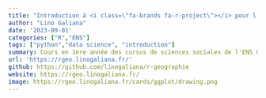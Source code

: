 ```yaml
---
title: "Introduction à <i class=\"fa-brands fa-r-project\"></i> pour l'analyse quantitative"
author: "Lino Galiana"
date: '2023-09-01'
categories: ["R","ENS"]
tags: ["python","data science", "introduction"]
summary: Cours en 1ere année des cursus de sciences sociales de l'ENS Ulm, disponible sur https://rgeo.linogaliana.fr/
url: 'https://rgeo.linogaliana.fr/'
github: https://github.com/linogaliana/r-geographie
website: https://rgeo.linogaliana.fr/
image: https://rgeo.linogaliana.fr/cards/ggplot/drawing.png
---
```

